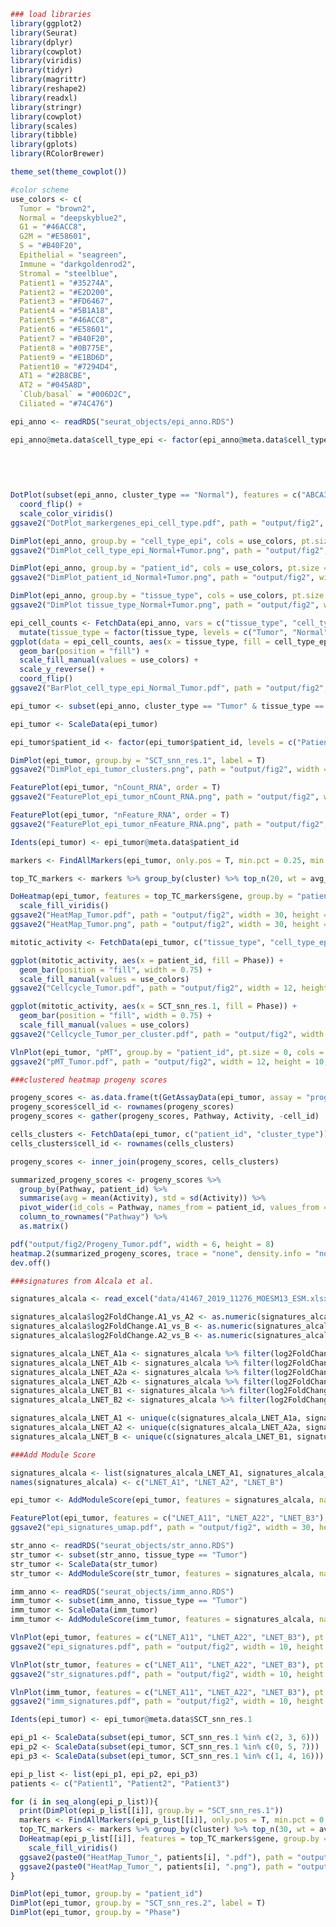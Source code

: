 
```{r setup}

### load libraries
library(ggplot2)
library(Seurat)
library(dplyr)
library(cowplot)
library(viridis)
library(tidyr)
library(magrittr)
library(reshape2)
library(readxl)
library(stringr)
library(cowplot)
library(scales)
library(tibble)
library(gplots)
library(RColorBrewer)

theme_set(theme_cowplot())

#color scheme
use_colors <- c(
  Tumor = "brown2",
  Normal = "deepskyblue2",
  G1 = "#46ACC8",
  G2M = "#E58601",
  S = "#B40F20",
  Epithelial = "seagreen",
  Immune = "darkgoldenrod2",
  Stromal = "steelblue",
  Patient1 = "#35274A",
  Patient2 = "#E2D200",
  Patient3 = "#FD6467",
  Patient4 = "#5B1A18",
  Patient5 = "#46ACC8",
  Patient6 = "#E58601",
  Patient7 = "#B40F20",
  Patient8 = "#0B775E",
  Patient9 = "#E1BD6D",
  Patient10 = "#7294D4",
  AT1 = "#2B8CBE",
  AT2 = "#045A8D",
  `Club/basal` = "#006D2C",
  Ciliated = "#74C476")

```

```{r load data}

epi_anno <- readRDS("seurat_objects/epi_anno.RDS")

epi_anno@meta.data$cell_type_epi <- factor(epi_anno@meta.data$cell_type_epi, levels = c("AT2",
                                                                                        "AT1",
                                                                                        "Club/basal",
                                                                                        "Ciliated",
                                                                                        "Tumor"))

```

```{r UMAPs and marker genes}

DotPlot(subset(epi_anno, cluster_type == "Normal"), features = c("ABCA3", "SFTPC", "AGER", "PDPN",  "KRT5", "TRP63", "NGFR", "SCGB1A1", "MUC5B", "FOXJ1", "TMEM190"), group.by = "cell_type_epi") + 
  coord_flip() + 
  scale_color_viridis()
ggsave2("DotPlot_markergenes_epi_cell_type.pdf", path = "output/fig2", width = 11, height = 8, units = "cm")

DimPlot(epi_anno, group.by = "cell_type_epi", cols = use_colors, pt.size = 0.5)
ggsave2("DimPlot_cell_type_epi_Normal+Tumor.png", path = "output/fig2", width = 15, height = 15, units = "cm")

DimPlot(epi_anno, group.by = "patient_id", cols = use_colors, pt.size = 0.5)
ggsave2("DimPlot_patient_id_Normal+Tumor.png", path = "output/fig2", width = 15, height = 15, units = "cm")

DimPlot(epi_anno, group.by = "tissue_type", cols = use_colors, pt.size = 0.5)
ggsave2("DimPlot tissue_type_Normal+Tumor.png", path = "output/fig2", width = 15, height = 15, units = "cm")

epi_cell_counts <- FetchData(epi_anno, vars = c("tissue_type", "cell_type_epi")) %>%
  mutate(tissue_type = factor(tissue_type, levels = c("Tumor", "Normal")))
ggplot(data = epi_cell_counts, aes(x = tissue_type, fill = cell_type_epi)) +
  geom_bar(position = "fill") +
  scale_fill_manual(values = use_colors) +
  scale_y_reverse() +
  coord_flip()
ggsave2("BarPlot_cell_type_epi_Normal_Tumor.pdf", path = "output/fig2", width = 20, height = 5, units = "cm")

```

```{r subset tumor cluster cells from tumor samples}

epi_tumor <- subset(epi_anno, cluster_type == "Tumor" & tissue_type == "Tumor")

epi_tumor <- ScaleData(epi_tumor)

epi_tumor$patient_id <- factor(epi_tumor$patient_id, levels = c("Patient1", "Patient2", "Patient3"))

DimPlot(epi_tumor, group.by = "SCT_snn_res.1", label = T)
ggsave2("DimPlot_epi_tumor_clusters.png", path = "output/fig2", width = 10, height = 10, units = "cm")

FeaturePlot(epi_tumor, "nCount_RNA", order = T)
ggsave2("FeaturePlot_epi_tumor_nCount_RNA.png", path = "output/fig2", width = 10, height = 10, units = "cm")

FeaturePlot(epi_tumor, "nFeature_RNA", order = T)
ggsave2("FeaturePlot_epi_tumor_nFeature_RNA.png", path = "output/fig2", width = 10, height = 10, units = "cm")

```

```{r differential gene expression tumor cells}

Idents(epi_tumor) <- epi_tumor@meta.data$patient_id

markers <- FindAllMarkers(epi_tumor, only.pos = T, min.pct = 0.25, min.diff.pct = 0.25)

top_TC_markers <- markers %>% group_by(cluster) %>% top_n(20, wt = avg_log2FC)

DoHeatmap(epi_tumor, features = top_TC_markers$gene, group.by = "patient_id", draw.lines = F) +
  scale_fill_viridis()
ggsave2("HeatMap_Tumor.pdf", path = "output/fig2", width = 30, height = 30, units = "cm")
ggsave2("HeatMap_Tumor.png", path = "output/fig2", width = 30, height = 30, units = "cm")

```

```{r cell cycle phase and mitochondrial reads}

mitotic_activity <- FetchData(epi_tumor, c("tissue_type", "cell_type_epi", "Phase", "patient_id", "SCT_snn_res.1"))

ggplot(mitotic_activity, aes(x = patient_id, fill = Phase)) +
  geom_bar(position = "fill", width = 0.75) +
  scale_fill_manual(values = use_colors)
ggsave2("Cellcycle_Tumor.pdf", path = "output/fig2", width = 12, height = 10, units = "cm")

ggplot(mitotic_activity, aes(x = SCT_snn_res.1, fill = Phase)) +
  geom_bar(position = "fill", width = 0.75) +
  scale_fill_manual(values = use_colors)
ggsave2("Cellcycle_Tumor_per_cluster.pdf", path = "output/fig2", width = 12, height = 10, units = "cm")

VlnPlot(epi_tumor, "pMT", group.by = "patient_id", pt.size = 0, cols = use_colors)
ggsave2("pMT_Tumor.pdf", path = "output/fig2", width = 12, height = 10, units = "cm")

```

```{r progeny scores tumor cells}

###clustered heatmap progeny scores

progeny_scores <- as.data.frame(t(GetAssayData(epi_tumor, assay = "progeny", slot = "scale.data")))
progeny_scores$cell_id <- rownames(progeny_scores)
progeny_scores <- gather(progeny_scores, Pathway, Activity, -cell_id)

cells_clusters <- FetchData(epi_tumor, c("patient_id", "cluster_type"))
cells_clusters$cell_id <- rownames(cells_clusters)

progeny_scores <- inner_join(progeny_scores, cells_clusters)

summarized_progeny_scores <- progeny_scores %>% 
  group_by(Pathway, patient_id) %>% 
  summarise(avg = mean(Activity), std = sd(Activity)) %>%
  pivot_wider(id_cols = Pathway, names_from = patient_id, values_from = avg) %>%
  column_to_rownames("Pathway") %>%
  as.matrix()

pdf("output/fig2/Progeny_Tumor.pdf", width = 6, height = 8)
heatmap.2(summarized_progeny_scores, trace = "none", density.info = "none", col = bluered(100))
dev.off()

```

```{r molecular subtype signatures in epithelial cells}

###signatures from Alcala et al.

signatures_alcala <- read_excel("data/41467_2019_11276_MOESM13_ESM.xlsx", range = "A41:V946")

signatures_alcala$log2FoldChange.A1_vs_A2 <- as.numeric(signatures_alcala$log2FoldChange.A1_vs_A2)
signatures_alcala$log2FoldChange.A1_vs_B <- as.numeric(signatures_alcala$log2FoldChange.A1_vs_B)
signatures_alcala$log2FoldChange.A2_vs_B <- as.numeric(signatures_alcala$log2FoldChange.A2_vs_B)

signatures_alcala_LNET_A1a <- signatures_alcala %>% filter(log2FoldChange.A1_vs_A2 != "NA") %>% slice_max(log2FoldChange.A1_vs_A2, n = 50) %>% .$Gene
signatures_alcala_LNET_A1b <- signatures_alcala %>% filter(log2FoldChange.A1_vs_B != "NA") %>% slice_max(log2FoldChange.A1_vs_B, n = 50) %>% .$Gene
signatures_alcala_LNET_A2a <- signatures_alcala %>% filter(log2FoldChange.A1_vs_A2 != "NA") %>% slice_min(log2FoldChange.A1_vs_A2, n = 50) %>% .$Gene
signatures_alcala_LNET_A2b <- signatures_alcala %>% filter(log2FoldChange.A2_vs_B != "NA") %>% slice_max(log2FoldChange.A2_vs_B, n = 50) %>% .$Gene
signatures_alcala_LNET_B1 <- signatures_alcala %>% filter(log2FoldChange.A1_vs_B != "NA") %>% slice_min(log2FoldChange.A1_vs_B, n = 50) %>% .$Gene
signatures_alcala_LNET_B2 <- signatures_alcala %>% filter(log2FoldChange.A2_vs_B != "NA") %>% slice_min(log2FoldChange.A2_vs_B, n = 50) %>% .$Gene

signatures_alcala_LNET_A1 <- unique(c(signatures_alcala_LNET_A1a, signatures_alcala_LNET_A1b))
signatures_alcala_LNET_A2 <- unique(c(signatures_alcala_LNET_A2a, signatures_alcala_LNET_A2b))
signatures_alcala_LNET_B <- unique(c(signatures_alcala_LNET_B1, signatures_alcala_LNET_B2))

###Add Module Score

signatures_alcala <- list(signatures_alcala_LNET_A1, signatures_alcala_LNET_A2, signatures_alcala_LNET_B)
names(signatures_alcala) <- c("LNET_A1", "LNET_A2", "LNET_B")

epi_tumor <- AddModuleScore(epi_tumor, features = signatures_alcala, name = names(signatures_alcala))

FeaturePlot(epi_tumor, features = c("LNET_A11", "LNET_A22", "LNET_B3"), order = T, keep.scale = "all")
ggsave2("epi_signatures_umap.pdf", path = "output/fig2", width = 30, height = 30, units = "cm")

```

```{r molecular subtype signatures in epithelial, immune and stromal cells}

str_anno <- readRDS("seurat_objects/str_anno.RDS")
str_tumor <- subset(str_anno, tissue_type == "Tumor")
str_tumor <- ScaleData(str_tumor)
str_tumor <- AddModuleScore(str_tumor, features = signatures_alcala, name = names(signatures_alcala))

imm_anno <- readRDS("seurat_objects/imm_anno.RDS")
imm_tumor <- subset(imm_anno, tissue_type == "Tumor")
imm_tumor <- ScaleData(imm_tumor)
imm_tumor <- AddModuleScore(imm_tumor, features = signatures_alcala, name = names(signatures_alcala))

VlnPlot(epi_tumor, features = c("LNET_A11", "LNET_A22", "LNET_B3"), pt.size = 0, group.by = "patient_id", ncol = 3, same.y.lims = T, cols = use_colors)
ggsave2("epi_signatures.pdf", path = "output/fig2", width = 10, height = 8, units = "cm")

VlnPlot(str_tumor, features = c("LNET_A11", "LNET_A22", "LNET_B3"), pt.size = 0, group.by = "patient_id", ncol = 3, same.y.lims = T, cols = use_colors)
ggsave2("str_signatures.pdf", path = "output/fig2", width = 10, height = 8, units = "cm")

VlnPlot(imm_tumor, features = c("LNET_A11", "LNET_A22", "LNET_B3"), pt.size = 0, group.by = "patient_id", ncol = 3, same.y.lims = T, cols = use_colors)
ggsave2("imm_signatures.pdf", path = "output/fig2", width = 10, height = 8, units = "cm")

```

```{r differential gene expression within individual patients}

Idents(epi_tumor) <- epi_tumor@meta.data$SCT_snn_res.1

epi_p1 <- ScaleData(subset(epi_tumor, SCT_snn_res.1 %in% c(2, 3, 6)))
epi_p2 <- ScaleData(subset(epi_tumor, SCT_snn_res.1 %in% c(0, 5, 7)))
epi_p3 <- ScaleData(subset(epi_tumor, SCT_snn_res.1 %in% c(1, 4, 16)))

epi_p_list <- list(epi_p1, epi_p2, epi_p3)
patients <- c("Patient1", "Patient2", "Patient3")

for (i in seq_along(epi_p_list)){
  print(DimPlot(epi_p_list[[i]], group.by = "SCT_snn_res.1"))
  markers <- FindAllMarkers(epi_p_list[[i]], only.pos = T, min.pct = 0.25, min.diff.pct = 0.25)
  top_TC_markers <- markers %>% group_by(cluster) %>% top_n(30, wt = avg_log2FC)
  DoHeatmap(epi_p_list[[i]], features = top_TC_markers$gene, group.by = "SCT_snn_res.1", draw.lines = F) + 
    scale_fill_viridis()
  ggsave2(paste0("HeatMap_Tumor_", patients[i], ".pdf"), path = "output/fig2", width = 15, height = 15, units = "cm")
  ggsave2(paste0("HeatMap_Tumor_", patients[i], ".png"), path = "output/fig2", width = 15, height = 15, units = "cm")
}

DimPlot(epi_tumor, group.by = "patient_id")
DimPlot(epi_tumor, group.by = "SCT_snn_res.2", label = T)
DimPlot(epi_tumor, group.by = "Phase")

```
